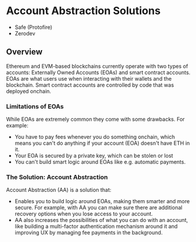 # Account Abstraction Solutions

* Safe (Protofire)
* Zerodev

## Overview

Ethereum and EVM-based blockchains currently operate with two types of accounts: Externally Owned Accounts (EOAs) and smart contract accounts. EOAs are what users use when interacting with their wallets and the blockchain. Smart contract accounts are controlled by code that was deployed onchain.

### Limitations of EOAs

While EOAs are extremely common they come with some drawbacks. For example:

* You have to pay fees whenever you do something onchain, which means you can't do anything if your account (EOA) doesn't have ETH in it.
* Your EOA is secured by a private key, which can be stolen or lost
* You can't build smart logic around EOAs like e.g. automatic payments.

### The Solution: Account Abstraction

Account Abstraction (AA) is a solution that:

* Enables you to build logic around EOAs, making them smarter and more secure. For example, with AA you can make sure there are additional recovery options when you lose access to your account.
* AA also increases the possibilities of what you can do with an account, like building a multi-factor authentication mechanism around it and improving UX by managing fee payments in the background.
